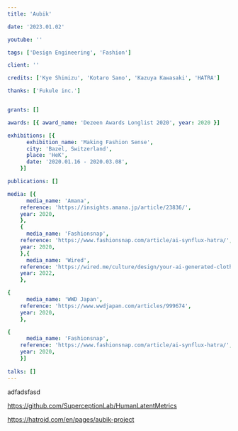 ```yaml
---
title: 'Aubik'

date: '2023.01.02'

youtube: ''

tags: ['Design Engineering', 'Fashion']

client: ''

credits: ['Kye Shimizu', 'Kotaro Sano', 'Kazuya Kawasaki', 'HATRA']

thanks: ['Fukule inc.']


grants: []

awards: [{ award_name: 'Dezeen Awards Longlist 2020', year: 2020 }]

exhibitions: [{
      exhibition_name: 'Making Fashion Sense',
      city: 'Bazel, Switzerland',
      place: 'HeK',
      date: '2020.01.16 - 2020.03.08',
    }]

publications: []

media: [{
      media_name: 'Amana',
    reference: 'https://insights.amana.jp/article/23836/',
    year: 2020,
    },
    {
      media_name: 'Fashionsnap',
    reference: 'https://www.fashionsnap.com/article/ai-synflux-hatra/',
    year: 2020,
    },{
      media_name: 'Wired',
    reference: 'https://wired.me/culture/design/your-ai-generated-clothes-are-trending/',
    year: 2022,
    },

{
      media_name: 'WWD Japan',
    reference: 'https://www.wwdjapan.com/articles/999674',
    year: 2020,
    },

{
      media_name: 'Fashionsnap',
    reference: 'https://www.fashionsnap.com/article/ai-synflux-hatra/',
    year: 2020,
    }]
    
talks: []
---
```


adfadsfasd

https://github.com/SuperceptionLab/HumanLatentMetrics

https://hatroid.com/en/pages/aubik-project
